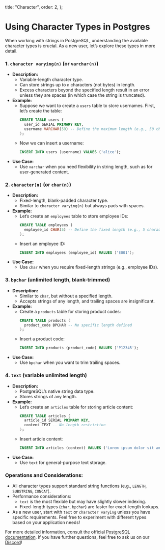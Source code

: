 
  title: "Character",
  order: 2,
};

# Using Character Types in Postgres

When working with strings in PostgreSQL, understanding the available character types is crucial. As a new user, let’s explore these types in more detail.

### 1. `character varying(n)` (or `varchar(n)`)

- **Description:**
  - Variable-length character type.
  - Can store strings up to `n` characters (not bytes) in length.
  - Excess characters beyond the specified length result in an error unless they are spaces (in which case the string is truncated).
- **Example:**
  - Suppose we want to create a `users` table to store usernames. First, let’s create the table:
    ```sql
    CREATE TABLE users (
      user_id SERIAL PRIMARY KEY,
      username VARCHAR(50) -- Define the maximum length (e.g., 50 characters)
    );

    ```
  - Now we can insert a username:
    ```sql
    INSERT INTO users (username) VALUES ('alice');

    ```
- **Use Case:**
  - Use `varchar` when you need flexibility in string length, such as for user-generated content.

### 2. `character(n)` (or `char(n)`)

- **Description:**
  - Fixed-length, blank-padded character type.
  - Similar to `character varying(n)` but always pads with spaces.
- **Example:**
  - Let’s create an `employees` table to store employee IDs:
    ```sql
    CREATE TABLE employees (
      employee_id CHAR(5) -- Define the fixed length (e.g., 5 characters)
    );

    ```
  - Insert an employee ID:
    ```sql
    INSERT INTO employees (employee_id) VALUES ('E001');

    ```
- **Use Case:**
  - Use `char` when you require fixed-length strings (e.g., employee IDs).

### 3. `bpchar` (unlimited length, blank-trimmed)

- **Description:**
  - Similar to `char`, but without a specified length.
  - Accepts strings of any length, and trailing spaces are insignificant.
- **Example:**
  - Create a `products` table for storing product codes:
    ```sql
    CREATE TABLE products (
      product_code BPCHAR -- No specific length defined
    );

    ```
  - Insert a product code:
    ```sql
    INSERT INTO products (product_code) VALUES ('P12345');

    ```
- **Use Case:**
  - Use `bpchar` when you want to trim trailing spaces.

### 4. `text` (variable unlimited length)

- **Description:**
  - PostgreSQL’s native string data type.
  - Stores strings of any length.
- **Example:**
  - Let’s create an `articles` table for storing article content:
    ```sql
    CREATE TABLE articles (
      article_id SERIAL PRIMARY KEY,
      content TEXT -- No length restriction
    );

    ```
  - Insert article content:
    ```sql
    INSERT INTO articles (content) VALUES ('Lorem ipsum dolor sit amet...');

    ```
- **Use Case:**
  - Use `text` for general-purpose text storage.

### Operations and Considerations:

- All character types support standard string functions (e.g., `LENGTH`, `SUBSTRING`, `CONCAT`).
- Performance considerations:
  - `text` is the most flexible but may have slightly slower indexing.
  - Fixed-length types (`char`, `bpchar`) are faster for exact-length lookups.
- As a new user, start with `text` or `character varying` unless you have specific requirements. Feel free to experiment with different types based on your application needs!

For more detailed information, consult the official [PostgreSQL documentation](https://www.postgresql.org/docs/current/datatype-character.html). If you have further questions, feel free to ask us on our [Discord](https://discord.gg/8UuBB84tTy)!
